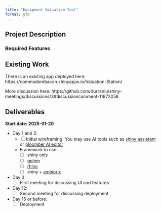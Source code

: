 ```yaml
---
title: "Equipment Valuation Tool"
format: gfm
---
```


## Project Description


### Required Features


## Existing Work

There is an existing app deployed here: https://commodorebacon.shinyapps.io/Valuation-Station/

More discussion here: https://github.com/durraniu/shiny-meetings/discussions/3#discussioncomment-11872058

## Deliverables

**Start date: 2025-01-20**

- Day 1 and 2:
  - [ ] Initial wireframing. You may use AI tools such as [shiny assistant](https://gallery.shinyapps.io/assistant/#) or [ploomber AI editor](https://editor.ploomber.io/)
  - Framework to use:
    - [ ] shiny only
    - [ ] [golem](https://github.com/ThinkR-open/golem)
    - [ ] [rhino](https://github.com/Appsilon/rhino)
    - [ ] shiny + [ambiorix](https://ambiorix.dev/)
- Day 3:
  - [ ] First meeting for discussing UI and features
- Day 12:
  - [ ] Second meeting for discussing deployment
- Day 15 or before:
  - [ ] Deployment
